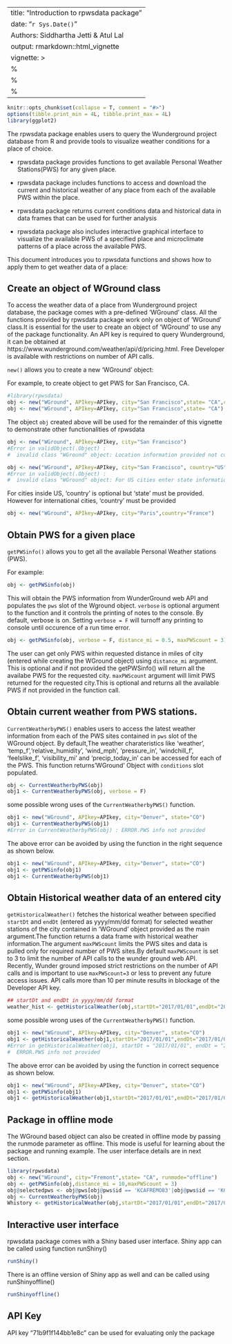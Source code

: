 
---
title: "Introduction to rpwsdata package"
date: "`r Sys.Date()`"
Authors: Siddhartha Jetti & Atul Lal
output: rmarkdown::html_vignette
vignette: >
  %\VignetteIndexEntry{Introduction to rpwsdata package}
  %\VignetteEngine{knitr::rmarkdown}
  %\usepackage[utf8]{inputenc}
---

```{r, echo = FALSE, message = FALSE}
knitr::opts_chunk$set(collapse = T, comment = "#>")
options(tibble.print_min = 4L, tibble.print_max = 4L)
library(ggplot2)
```

The rpwsdata package enables users to query the Wunderground project database from R and provide tools to visualize weather conditions for a place of choice.

* rpwsdata package provides functions to get available Personal Weather Stations(PWS) for any given place.

* rpwsdata package includes functions to access and download the current and historical weather of any place from each of the available PWS within the place.

* rpwsdata package returns current conditions data and historical data in data frames that can be used for further analysis

* rpwsdata package also includes interactive graphical interface to visualize the available PWS of a specified place and microclimate patterns of a place across the available PWS.

This document introduces you to rpwsdata functions and shows how to apply them to get weather data of a place:

## Create an object of WGround class

To access the weather data of a place from Wunderground project database, the package comes with a pre-defined 'WGround' class. All the functions provided by rpwsdata package work only on object of 'WGround' class.It is essential for the user to create an object of 'WGround' to use any of the package functionality.
An API key is required to query Wunderground, it can be obtained at https://www.wunderground.com/weather/api/d/pricing.html. Free Developer is available with restrictions on number of API calls.

`new()` allows you to create a new 'WGround' object:

For example, to create object to get PWS for San Francisco, CA.

```{r, eval=FALSE}
#library(rpwsdata)
obj <- new("WGround", APIkey=APIkey, city="San Francisco",state= "CA",country="USA")
obj <- new("WGround", APIkey=APIkey, city="San Francisco",state= "CA")
```

The object `obj` created above will be used for the remainder of this vignette to demonstrate other functionalities of rpwsdata

```{r, eval=FALSE}
obj <- new("WGround", APIkey=APIkey, city="San Francisco")
#Error in validObject(.Object) : 
#  invalid class "WGround" object: Location information provided not complete. State or Country needed for entered city.

obj <- new("WGround", APIkey=APIkey, city="San Francisco", country="US")
#Error in validObject(.Object) : 
#  invalid class "WGround" object: For US cities enter state information.
```

For cities inside US, 'country' is optional but 'state' must be provided. However for international cities, 'country' must be provided

```{r, eval=FALSE}
obj <- new("WGround", APIkey=APIkey, city="Paris",country="France")
```

## Obtain PWS for a given place

`getPWSinfo()` allows you to get all the available Personal Weather stations (PWS).

For example:

```{r, eval=FALSE}
obj <- getPWSinfo(obj)
```

This will obtain the PWS information from WunderGround web API and populates the `pws` slot of the Wground object.
`verbose` is optional argument to the function and it controls the printing of notes to the console. By default, verbose is on.
Setting `verbose = F` will turnoff any printing to console until occurence of a run time error.

```{r, eval = FALSE}
obj <- getPWSinfo(obj, verbose = F, distance_mi = 0.5, maxPWScount = 3)
```

The user can get only PWS within requested distance in miles of city (entered while creating the WGround object) using `distance_mi` argument.
This is optional and if not provided the getPWSinfo() will return all the availabe PWS for the requested city.
`maxPWScount` argument will limit PWS returned for the requested city.This is optional and returns all the available PWS if not provided in the function call.

## Obtain current weather from PWS stations.

`CurrentWeatherbyPWS()` enables users to access the latest weather information from each of the PWS sites contained in `pws` slot of the WGround object.
By default,The weather charateristics like 'weather', 'temp_f','relative_humidity', 'wind_mph', 'pressure_in', 'windchill_f', 'feelslike_f', 'visibility_mi' and 'precip_today_in' can be accessed for each of the PWS. This function returns'WGround' Object with `conditions` slot populated. 
```{r, eval = FALSE}
obj <- CurrentWeatherbyPWS(obj)
obj1 <- CurrentWeatherbyPWS(obj, verbose = F)
```

some possible wrong uses of the `CurrentWeatherbyPWS()` function.

```{r, eval = FALSE}
obj1 <- new("WGround", APIkey=APIkey, city="Denver", state="CO")
obj1 <- CurrentWeatherbyPWS(obj1)
#Error in CurrentWeatherbyPWS(obj) : ERROR.PWS info not provided 
```

The above error can be avoided by using the function in the right sequence as shown below.

```{r, eval = FALSE}
obj1 <- new("WGround", APIkey=APIkey, city="Denver", state="CO")
obj1 <- getPWSinfo(obj1)
obj1 <- CurrentWeatherbyPWS(obj1)
```

## Obtain Historical weather data of an entered city

`getHistoricalWeather()` fetches the historical weather between specified `startDt` and `endDt` (entered as yyyy/mm/dd format) for selected weather stations of the city contained in 'WGround' object provided as the main argument.The function returns a data frame with historical weather information.The argument `maxPWScount` limits the PWS sites and data is pulled only for required number of PWS sites.By default `maxPWScount` is set to 3 to limit the number of API calls to the wunder ground web API. Recently, Wunder ground imposed strict restrictions on the number of API calls and is important to use `maxPWScount=3` or less to prevent any future access issues. API calls more than 10 per minute results in blockage of the Developer API key.

```{r, eval = FALSE}
## startDt and endDt in yyyy/mm/dd format
weather_hist <- getHistoricalWeather(obj,startDt="2017/01/01",endDt="2017/01/02",maxPWScount=1)
```

some possible wrong uses of the `CurrentWeatherbyPWS()` function.

```{r, eval = FALSE}
obj1 <- new("WGround", APIkey=APIkey, city="Denver", state="CO")
obj1 <- getHistoricalWeather(obj1,startDt="2017/01/01",endDt="2017/01/02",maxPWScount=1,verbose=F)
#Error in getHistoricalWeather(obj1, startDt = "2017/01/01", endDt = "2017/02/01",  : 
#  ERROR.PWS info not provided  
```

The above error can be avoided by using the function in correct sequence as shown below.

```{r, eval = FALSE}
obj1 <- new("WGround", APIkey=APIkey, city="Denver", state="CO")
obj1 <- getPWSinfo(obj1)
obj1 <- getHistoricalWeather(obj1,startDt="2017/01/01",endDt="2017/01/02",verbose=F)
```

## Package in offline mode

The WGround based object can also be created in offline mode by passing the runmode parameter as offline. This mode is useful for learning about the package and running example. The user interface details are in next section.

```{r, eval=TRUE}
library(rpwsdata)
obj <- new("WGround", city="Fremont",state= "CA", runmode="offline")
obj <- getPWSinfo(obj,distance_mi = 10,maxPWScount = 3)
obj@selectedpws <- obj@pws[obj@pws$id == 'KCAFREMO83'|obj@pws$id == 'KCAFREMO88',]
obj <- CurrentWeatherbyPWS(obj)
Whistory <- getHistoricalWeather(obj,startDt="2017/01/01",endDt="2017/01/01",maxPWScount = 2)
```

## Interactive user interface

rpwsdata package comes with a Shiny based user interface. Shiny app can be called using function runShiny()

```{r, eval=FALSE}
runShiny()
```

There is an offline version of Shiny app as well and can be called using runShinyoffline()

```{r, eval=FALSE}
runShinyoffline()
```

## API Key

API key "71b9f1f144bb1e8c" can be used for evaluating only the package
